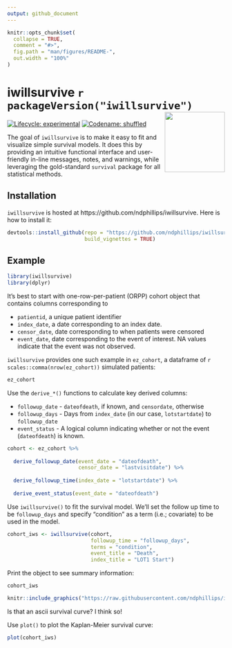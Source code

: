 ```yaml
---
output: github_document
---
```


<!-- README.md is generated from README.Rmd. Please edit that file -->

```r
knitr::opts_chunk$set(
  collapse = TRUE,
  comment = "#>",
  fig.path = "man/figures/README-",
  out.width = "100%"
)
```

# iwillsurvive `r packageVersion("iwillsurvive")` <img src="https://raw.githubusercontent.com/ndphillips/iwillsurvive/master/inst/figures/iwillsurvive_hex.png" align="right" height="139"/>

[![Lifecycle: experimental](https://img.shields.io/badge/lifecycle-experimental-orange.svg)](https://www.tidyverse.org/lifecycle/#experimental)
[![Codename: shuffled](https://img.shields.io/badge/version-0.1_'Gloria'-yellow.svg)](https://en.wikipedia.org/wiki/Gloria_Gaynor)

The goal of `iwillsurvive` is to make it easy to fit and visualize simple 
survival models. It does this by providing an intuitive functional interface and
user-friendly in-line messages, notes, and warnings, while leveraging the 
gold-standard `survival` package for all statistical methods.

## Installation

`iwillsurvive` is hosted at https://github.com/ndphillips/iwillsurvive. Here is 
how to install it:

```r
devtools::install_github(repo = "https://github.com/ndphillips/iwillsurvive",
                         build_vignettes = TRUE)
```

## Example

```r
library(iwillsurvive)
library(dplyr)
```

It's best to start with one-row-per-patient (ORPP) cohort object that contains 
columns corresponding to 

- `patientid`, a unique patient identifier
- `index_date`, a date corresponding to an index date.
- `censor_date`, date corresponding to when patients were censored
- `event_date`, date corresponding to the event of interest. NA values indicate 
that the event was not observed.

`iwillsurvive` provides one such example in `ez_cohort`, a dataframe of `r scales::comma(nrow(ez_cohort))`
simulated patients:

```r
ez_cohort
```

Use the `derive_*()` functions to calculate key derived columns:

* `followup_date` - `dateofdeath`, if known, and `censordate`, otherwise
* `followup_days` - Days from `index_date` (in our case, `lotstartdate`) to 
`followup_date`
* `event_status` - A logical column indicating whether or not the event 
(`dateofdeath`) is known.

```r
cohort <- ez_cohort %>%
  
  derive_followup_date(event_date = "dateofdeath",
                       censor_date = "lastvisitdate") %>%
  
  derive_followup_time(index_date = "lotstartdate") %>%
  
  derive_event_status(event_date = "dateofdeath")
```

Use `iwillsurvive()` to fit the survival model. We'll set the follow up time to
be `followup_days` and specify "condition" as a term (i.e.; covariate) to be 
used in the model.

<!-- If we were using `survival::survfit()` we'd need to specify this nasty 
looking formula `survival::survfit(survival::Surv(followup_days, event_status, 
type = 'right') ~ group, data = cohort)` directly.  -->

<!-- With `iwillsurvive()`, we can simply specify the column names of interest 
and let the function take care of the formula: -->

```r
cohort_iws <- iwillsurvive(cohort, 
                           followup_time = "followup_days",
                           terms = "condition",
                           event_title = "Death", 
                           index_title = "LOT1 Start")
```

Print the object to see summary information:

```r
cohort_iws
```

```r
knitr::include_graphics("https://raw.githubusercontent.com/ndphillips/iwillsurvive/master/inst/figures/print_iwillsurvive.png")
```

Is that an ascii survival curve? I think so!

Use `plot()` to plot the Kaplan-Meier survival curve:

```r
plot(cohort_iws)
```

